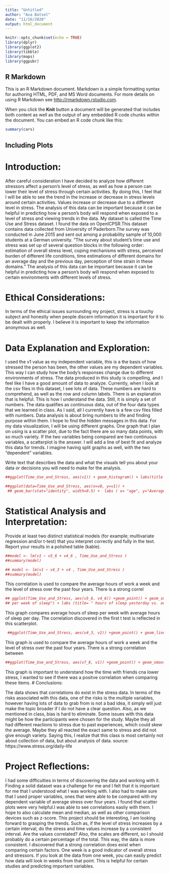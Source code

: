 ---
title: "Untitled"
author: "Ava Batsel"
date: "11/16/2020"
output: html_document
---

```{r setup, include=FALSE}
knitr::opts_chunk$set(echo = TRUE)
library(dplyr)
library(ggplot2)
library(tibble)
library(maps)
library(ggpubr)
```

## R Markdown

This is an R Markdown document. Markdown is a simple formatting syntax for authoring HTML, PDF, and MS Word documents. For more details on using R Markdown see <http://rmarkdown.rstudio.com>.

When you click the **Knit** button a document will be generated that includes both content as well as the output of any embedded R code chunks within the document. You can embed an R code chunk like this:

```{r cars}
summary(cars)
```

## Including Plots

# Introduction:

  After careful consideration I have decided to analyze how different stressors affect a person’s level of stress, as well as how a person can lower their level of stress through certain activities. By doing this, I feel that I will be able to see the trend in the increase or decrease in stress levels around certain activities. Values increase or decrease due to a different level in stress. The analysis of this data can be important because it can be helpful in predicting how a person’s body will respond when exposed to a level of stress and viewing trends in the data. My dataset is called the Time Use and Stress dataset. I found the data on OpenICPSR.This dataset contains data collected from University of Paderborn.The survey was conducted in June 2015 and sent out among a probability sample of 10,000 students at a German university. “The survey about student’s time use and stress was set up of several question blocks in the following order: estimation of overall stress level, coping mechanisms with stress, perceived burden of different life conditions, time estimations of different domains for an average day and the previous day, perception of time strain in these domains.” The analysis of this data can be important because it can be helpful in predicting how a person’s body will respond when exposed to certain environments with different levels of stress.


# Ethical Considerations:

In terms of the ethical issues surrounding my project, stress is a touchy subject and honestly when people discern information it is important for it to be dealt with properly. I believe it is important to keep the information anonymous as well. 

# Data Explanation and Exploration:

I used the v1 value as my independent variable, this is a the basis of how stressed the person has been,  the other values are my dependent variables. This way I can study how the body’s responses change due to different environments of stress. The data produced in this study is compelling, and I feel like I have a good amount of data to analyze. Currently, when I look at the csv files in this dataset, I see lots of data. These numbers are hard to comprehend, as well as the row and column labels. There is an explanation that is helpful. This is how I understand the data. Still, it is simply a set of numbers. The data qualifies as continuous data, out of the four data types that we learned in class. As I said, all I currently have is a few csv files filled with numbers. Data analysis is about bring numbers to life and finding purpose within them. I hope to find the hidden messages in this data. For my data visualization, I will be using different graphs. One graph that I plan on using is a scatter plot, due to the fact there are so many data points, with so much variety. If the two variables being compared are two continuous variables, a scatterplot is the answer. I will add a line of best fit and analyze this data for trends. I imagine having split graphs as well, with the two “dependent” variables. 
 
 Write text that describes the data and what the visuals tell you about your data or decisions you will need to make for the analysis.
```{r}
##ggplot(Time_Use_and_Stress, aes(v1)) + geom_histogram() + labs(title = "Histogram of Average Amount of Stress over 4 weeks", x= "Average amount of stress over 4 weeks", y= "frequency")
```
```{r}
##ggplot(data=Time_Use_and_Stress, aes(x=v8, y=v1)) +
 ## geom_bar(stat="identity", width=0.5) +  labs ( x= "age", y="Average level of stress over 4 weeks") + labs (title= " age vs. Average level of stress over 4 weeks" )
```

# Statistical Analysis and Interpretation:

Provide at least two distinct statistical models (for example; multivariate regression and/or t-test) that you interpret correctly and fully in the text. Report your results in a polished table (kable).

```{r}
##model <- lm(v1 ~ v5_6 + v4_6 , Time_Use_and_Stress )
##summary(model)
```
```{r}

## model <- lm(v1 ~ v4_3 + v4 , Time_Use_and_Stress )
##summary(model)

```
This correlation is used to compare the average hours of work a week and the level of stress over the past four years. There is a strong correl

```{r}
## ggplot(Time_Use_and_Stress, aes(v5_6, v4_6)) +geom_point() + geom_smooth(method="lm", linetype=1) + labs ( x= "avg. hours of sleep yesterday", y="avg. hours 
## per week of sleep") + labs (title= " hours of sleep yesterday vs. avg. hours per week of sleep" )
```
This graph compares average hours of sleep per week with average hours of sleep per day. The correlation discovered in the first t test is reflected in this scatterplot.

```{r}
 ##ggplot(Time_Use_and_Stress, aes(v4_3, v1)) +geom_point() + geom_line(method="lm", linetype=1) + labs (x="hours av. week: work", y= "Average level of stress ##over 4 years ") + labs (title= "hours av. week: work vs. Average level of stress over 4 years " )

```
This graph is used to compare the average hours of work a week and the level of stress over the past four years. There is a strong correlation between 

```{r}
##ggplot(Time_Use_and_Stress, aes(v7_8, v1)) +geom_point() + geom_smooth(method="lm", linetype=1) + labs ( x= "avg. hours of sleep yesterday", y="avg. hours ##per week of sleep") + labs (title= " hours of sleep yesterday vs. avg. hours per week of sleep" )

```

This graph is important to understand how the time with friends cna lower stress, I wanted to see if there was a positve correlation when comparing these items. 
# Conclusions:

The data shows that correlations do exist in the stress data. 
 In terms of the risks associated with this data, one of the risks is the multiple variables, however having lots of data to grab from is not a bad idea, it simply will just make the topic broader if I do not have a clear question. Also, as we mentioned in class, bias is hard to eliminate. Some issues with this data might be how the participants were chosen for the study. Maybe they all had different reactions to stress due to past experiences, which could skew the average. Maybe they all reacted the exact same to stress and did not give enough variety. Saying this, I realize that this class is most certainly not about collection of data, but about analysis of data.
source: https://www.stress.org/daily-life

# Project Reflections:
I had some difficulties in terms of discovering the data and working with it. Finding a solid dataset was a challenge for me and I felt that it is important for me that I understood what I was working with. I also had to make sure that I used proper variables, ones that were able to be compared with my dependent variable of average stress over four years. I found that scatter plots were very helpful.I was able to see correlations easliy with them. 
I hope to also calculate mean and median, as well as other comparison devices such as z-score. This project should be interesting, I am looking forward to grasping the trends. Such as, if the level of stress increases by a certain interval, do the stress and time values increase by a consistent interval. Are the values correlated? Also, the scales are different, so I should probably do a certain percentage of the total. This way, the data is more consistent. 
I discovered that a strong correlation does exist when comparing certain factors. One week is a good indicator of overall stress and stressors. If you look  at the data from one week, you can easily predict how data will look in weeks from that point. This is helpful for certain studies and predicting important variables.
